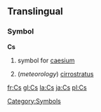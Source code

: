 ==Translingual==
===Symbol===
'''Cs'''
# {{chemistry}} symbol for [[caesium]]
# (''meteorology'') [[cirrostratus]]
[[Category:Symbols]]

[[fr:Cs]]
[[gl:Cs]]
[[la:Cs]]
[[ja:Cs]]
[[pl:Cs]]